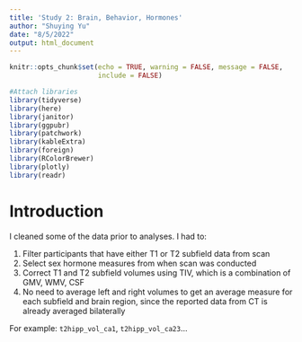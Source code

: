 ```yaml
---
title: 'Study 2: Brain, Behavior, Hormones'
author: "Shuying Yu"
date: "8/5/2022"
output: html_document
---
```


```r
knitr::opts_chunk$set(echo = TRUE, warning = FALSE, message = FALSE,
                      include = FALSE)

#Attach libraries
library(tidyverse)
library(here)
library(janitor)
library(ggpubr)
library(patchwork)
library(kableExtra)
library(foreign)
library(RColorBrewer)
library(plotly)
library(readr)
```


# Introduction

I cleaned some of the data prior to analyses. I had to:

1) Filter participants that have either T1 or T2 subfield data from scan
2) Select sex hormone measures from when scan was conducted
3) Correct T1 and T2 subfield volumes using TIV, which is a combination of GMV, WMV, CSF
4) No need to average left and right volumes to get an average measure for each subfield and brain region, since the reported data from CT is already averaged bilaterally

For example: `t2hipp_vol_ca1`, `t2hipp_vol_ca23`...




























